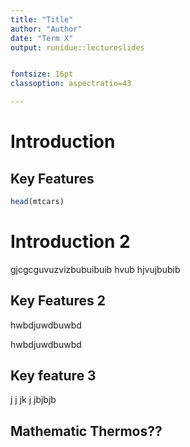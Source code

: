 ```yaml
---
title: "Title"
author: "Author"
date: "Term X"
output: runidue::lectureslides


fontsize: 16pt
classoption: aspectratio=43

---
```


# Introduction

## Key Features

```r
head(mtcars)
```

# Introduction 2


gjcgcguvuzvizbubuibuib hvub
hjvujbubib

## Key Features 2

\exe[Exerciseeeee]
hwbdjuwdbuwbd
\endexe

\thmn[Theoremmmmm]
hwbdjuwdbuwbd
\endthmn


\defn[Definitionnnn]

\begin{itemize}
 \item hwbdjuwdbuwbd
 \item axwqcdwwc
\end{itemize} 
\enddefn

## Key feature 3
\kahoot {newton kbib} j j jk j 
jbjbjb
\endkahoot


## Mathematic Thermos??
